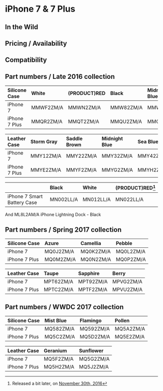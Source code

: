 
# iPhone 7 & 7 Plus

## In the Wild

## Pricing / Availability

## Compatibility

## Part numbers / Late 2016 collection

| Silicone Case | White     | (PRODUCT)RED | Black     | Midnight Blue | PRODUCT(RED) | Stone     | Sea Blue  | Ocean Blue | Pink Sand |
| :------------ | :-------- | :----------- | :-------- | :------------ | :----------- | :-------- | :-------- | :--------- | :-------- |
| iPhone 7      | MMWF2ZM/A | MMWN2ZM/A    | MMW82ZM/A | MMWK2ZM/A     | MMWR2ZM/A    | MMWW2ZM/A | MMX02ZM/A | MMX12ZM/A  | MMX22ZM/A |
| iPhone 7 Plus | MMQR2ZM/A | MMQT2ZM/A    | MMQU2ZM/A | MMQV2ZM/A     | MMQW2ZM/A    | MMQX2ZM/A | MMQY2ZM/A | MMT02ZM/A  | MMT12ZM/A |

| Leather Case  | Storm Gray | Saddle Brown | Midnight Blue | Sea Blue  | Black     | (PRODUCT)RED | Tan       |
| :------------ | :--------- | :----------- | :------------ | :-------- | :-------- | :----------- | :-------- |
| iPhone 7      | MMY12ZM/A  | MMY22ZM/A    | MMY32ZM/A     | MMY42ZM/A | MMY52ZM/A | MMY62ZM/A    | MMY72ZM/A |
| iPhone 7 Plus | MMYE2ZM/A  | MMYF2ZM/A    | MMYG2ZM/A     | MMYH2ZM/A | MMYJ2ZM/A | MMYK2ZM/A    | MMYL2ZM/A |

|                             | Black     | White     | (PRODUCT)RED[^1] |
| :-------------------------- | :-------- | :-------- | :--------------- |
| iPhone 7 Smart Battery Case | MN002LL/A | MN012LL/A | MN022LL/A        |

[^1]: Released a bit later, on [November 30th, 2016](https://www.apple.com/newsroom/2016/11/apple-turns-red-with-more-ways-than-ever-to-join-the-fight-against-aids/)

And ML8L2AM/A iPhone Lightning Dock - Black

## Part numbers / Spring 2017 collection

| Silicone Case | Azure     | Camellia  | Pebble    |
| :------------ | :-------- | :-------- | :-------- |
| iPhone 7      | MQ0J2ZM/A | MQ0K2ZM/A | MQ0L2ZM/A |
| iPhone 7 Plus | MQ0M2ZM/A | MQ0N2ZM/A | MQ0P2ZM/A |

| Leather Case  | Taupe     | Sapphire  | Berry     |
| :------------ | :-------- | :-------- | :-------- |
| iPhone 7      | MPT62ZM/A | MPT92ZM/A | MPVG2ZM/A |
| iPhone 7 Plus | MPTC2ZM/A | MPTF2ZM/A | MPVU2ZM/A |

## Part numbers / WWDC 2017 collection

| Silicone Case | Mist Blue | Flamingo  | Pollen    |
| :------------ | :-------- | :-------- | :-------- |
| iPhone 7      | MQ582ZM/A | MQ592ZM/A | MQ5A2ZM/A |
| iPhone 7 Plus | MQ5C2ZM/A | MQ5D2ZM/A | MQ5E2ZM/A |

| Leather Case  | Geranium  | Sunflower |
| :------------ | :-------- | :-------- |
| iPhone 7      | MQ5F2ZM/A | MQ5G2ZM/A |
| iPhone 7 Plus | MQ5H2ZM/A | MQ5J2ZM/A |
